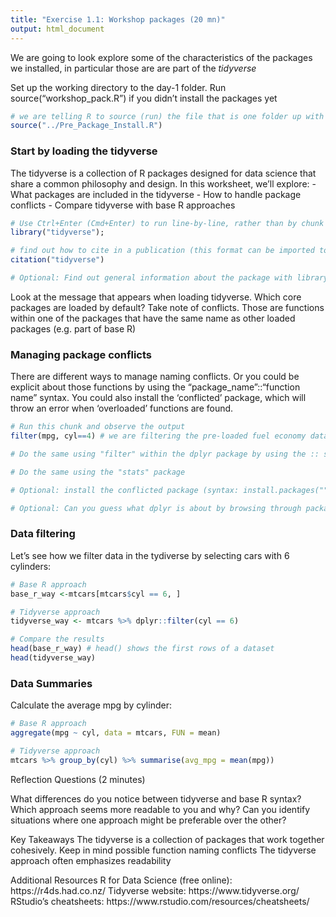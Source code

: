 ```yaml
---
title: "Exercise 1.1: Workshop packages (20 mn)"
output: html_document
---
```


We are going to look explore some of the characteristics of the packages we installed, in particular those are are part of the *tidyverse*

Set up the working directory to the day-1 folder. Run source("workshop_pack.R") if you didn't install the packages yet

```r

# we are telling R to source (run) the file that is one folder up with ".."
source("../Pre_Package_Install.R")

```

### Start by loading the tidyverse

The tidyverse is a collection of R packages designed for data science that share a common philosophy and design. In this worksheet, we'll explore:
- What packages are included in the tidyverse
- How to handle package conflicts
- Compare tidyverse with base R approaches

```r
# Use Ctrl+Enter (Cmd+Enter) to run line-by-line, rather than by chunk
library("tidyverse"); 

# find out how to cite in a publication (this format can be imported to Zotero for instance)
citation("tidyverse")

# Optional: Find out general information about the package with library(help="tidyverse"), find out what a meme is with library(help="meme")

```

Look at the message that appears when loading tidyverse. Which core packages are loaded by default? Take note of conflicts. Those are functions within one of the packages that have the same name as other loaded packages (e.g. part of base R)

### Managing package conflicts
There are different ways to manage naming conflicts. Or you could be explicit about those functions by using the "package_name"::"function name" syntax. You could also install the 'conflicted' package, which will throw an error when 'overloaded' functions are found. 

```r
# Run this chunk and observe the output 
filter(mpg, cyl==4) # we are filtering the pre-loaded fuel economy data frame by number of cylinders

# Do the same using "filter" within the dplyr package by using the :: syntax, 

# Do the same using the "stats" package  

# Optional: install the conflicted package (syntax: install.packages(""), then load with library()) and observe the output when running the first line

# Optional: Can you guess what dplyr is about by browsing through package functions with the :: syntax? 
```

### Data filtering

Let's see how we filter data in the tydiverse by selecting cars with 6 cylinders:

```r
# Base R approach 
base_r_way <-mtcars[mtcars$cyl == 6, ]

# Tidyverse approach 
tidyverse_way <- mtcars %>% dplyr::filter(cyl == 6) 

# Compare the results 
head(base_r_way) # head() shows the first rows of a dataset
head(tidyverse_way)

```

### Data Summaries

Calculate the average mpg by cylinder:

```r
# Base R approach 
aggregate(mpg ~ cyl, data = mtcars, FUN = mean) 

```

```r
# Tidyverse approach 
mtcars %>% group_by(cyl) %>% summarise(avg_mpg = mean(mpg))

```

Reflection Questions (2 minutes)

What differences do you notice between tidyverse and base R syntax?
Which approach seems more readable to you and why?
Can you identify situations where one approach might be preferable over the other?

Key Takeaways
The tidyverse is a collection of packages that work together cohesively.
Keep in mind possible function naming conflicts 
The tidyverse approach often emphasizes readability 

Additional Resources
R for Data Science (free online): https://r4ds.had.co.nz/
Tidyverse website: https://www.tidyverse.org/
RStudio's cheatsheets: https://www.rstudio.com/resources/cheatsheets/
